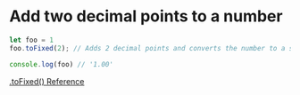 # Add two decimal points to a number

```js copy
let foo = 1
foo.toFixed(2); // Adds 2 decimal points and converts the number to a string

console.log(foo) // '1.00'
```

[.toFixed() Reference](https://developer.mozilla.org/en-US/docs/Web/JavaScript/Reference/Global_Objects/Number/toFixed)
